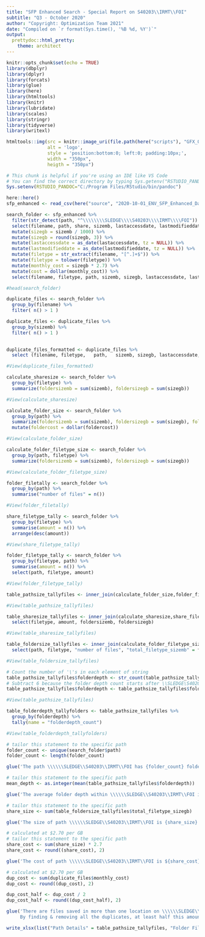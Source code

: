 ---
title: "SFP Enhanced Search - Special Report on S40203\\IRMT\\FOI"
subtitle: "Q3 - October 2020"
author: "Copyright: Optimization Team 2021"
date: "Compiled on `r format(Sys.time(), '%B %d, %Y')`"
output: 
  prettydoc::html_pretty:
    theme: architect
---

```{r setup, include=FALSE}
knitr::opts_chunk$set(echo = TRUE)
library(dbplyr)
library(dplyr)
library(forcats)
library(glue)
library(here)
library(htmltools)
library(knitr)
library(lubridate)
library(scales)
library(stringr)
library(tidyverse)
library(writexl)
```

```{r apply team logo, echo=FALSE}
htmltools::img(src = knitr::image_uri(file.path(here("scripts"), "GFX_OptimizationLogo-Icon_v2.png")), 
               alt = 'logo', 
               style = 'position:bottom:0; left:0; padding:10px;',
               width = "350px",
               heigth = "350px")
```

```{r set system environment, include = FALSE}
# This chunk is helpful if you're using an IDE like VS Code
# You can find the correct directory by typing Sys.getenv("RSTUDIO_PANDOC")
Sys.setenv(RSTUDIO_PANDOC="C:/Program Files/RStudio/bin/pandoc")
```

```{r load data, include = FALSE}
here::here()
sfp_enhanced <- read_csv(here("source", "2020-10-01_ENV_SFP_Enhanced_Data.csv"), col_names = TRUE)
```

```{r folder search, include = FALSE}
search_folder <- sfp_enhanced %>%
  filter(str_detect(path, "^\\\\\\\\SLEDGE\\\\S40203\\\\IRMT\\\\FOI")) %>% 
  select(filename, path, share, sizemb, lastaccessdate, lastmodifieddate) %>%
  mutate(sizegb = sizemb / 1000) %>% 
  mutate(sizegb = round(sizegb, 3)) %>% 
  mutate(lastaccessdate = as_date(lastaccessdate, tz = NULL)) %>% 
  mutate(lastmodifieddate = as_date(lastmodifieddate, tz = NULL)) %>%
  mutate(filetype = str_extract(filename, "[^.]+$")) %>%
  mutate(filetype = tolower(filetype)) %>% 
  mutate(monthly_cost = sizegb * 2.7) %>% 
  mutate(cost = dollar(monthly_cost)) %>% 
  select(filename, filetype, path, sizemb, sizegb, lastaccessdate, lastmodifieddate, monthly_cost, cost)

#head(search_folder)
```

```{r find duplicate files, include = FALSE}
duplicate_files <- search_folder %>% 
  group_by(filename) %>% 
  filter( n() > 1 )

duplicate_files <- duplicate_files %>% 
  group_by(sizemb) %>% 
  filter( n() > 1 ) 
  

duplicate_files_formatted <- duplicate_files %>% 
  select (filename,	filetype,	path,	sizemb,	sizegb,	lastaccessdate,	lastmodifieddate, cost)

#View(duplicate_files_formatted)
```

```{r calculate share size, include = FALSE}
calculate_sharesize <- search_folder %>%
  group_by(filetype) %>% 
  summarize(foldersizemb = sum(sizemb), foldersizegb = sum(sizegb))

#View(calculate_sharesize)
```

```{r calculate folder size, include = FALSE}
calculate_folder_size <- search_folder %>%
  group_by(path) %>% 
  summarize(foldersizemb = sum(sizemb), foldersizegb = sum(sizegb), foldercost = sum(monthly_cost)) %>% 
  mutate(foldercost = dollar(foldercost)) 

#View(calculate_folder_size)
```

```{r calculate filetype size by folder, include = FALSE}
calculate_folder_filetype_size <- search_folder %>%
  group_by(path, filetype) %>% 
  summarize(foldersizemb = sum(sizemb), foldersizegb = sum(sizegb))

#View(calculate_folder_filetype_size)
```

```{r tally files per folder, include = FALSE}
folder_filetally <- search_folder %>%
  group_by(path) %>% 
  summarise("number of files" = n())

#View(folder_filetally)
```

```{r tally unique file types in share, include = FALSE}
share_filetype_tally <- search_folder %>% 
  group_by(filetype) %>% 
  summarise(amount = n()) %>% 
  arrange(desc(amount))

#View(share_filetype_tally)
```

```{r tally unique file types per folder, include = FALSE}
folder_filetype_tally <- search_folder %>% 
  group_by(filetype, path) %>% 
  summarise(amount = n()) %>% 
  select(path, filetype, amount)

#View(folder_filetype_tally)
```

```{r create table with folder size & file tally, include = FALSE}
table_pathsize_tallyfiles <- inner_join(calculate_folder_size,folder_filetally, by = "path") 

#View(table_pathsize_tallyfiles)
```

```{r create table with share file type size & tally, include = FALSE}
table_sharesize_tallyfiles <- inner_join(calculate_sharesize,share_filetype_tally,by="filetype") %>% 
  select(filetype, amount, foldersizemb, foldersizegb)

#View(table_sharesize_tallyfiles)
```

```{r create table with folder file type size & file type tally, include = FALSE}
table_foldersize_tallyfiles <- inner_join(calculate_folder_filetype_size,folder_filetally,by="path") %>% 
  select(path, filetype, "number of files", "total_filetype_sizemb" = foldersizemb, "total_filetype_sizegb" = foldersizegb)

#View(table_foldersize_tallyfiles)
```

```{r calculate folder depth, include = FALSE}
# Count the number of '\'s in each element of string
table_pathsize_tallyfiles$folderdepth <- str_count(table_pathsize_tallyfiles$path, "\\\\") 
# Subtract 6 because the folder depth count starts after \\SLEDGE\S40203\IRMT\FOI\
table_pathsize_tallyfiles$folderdepth <- table_pathsize_tallyfiles$folderdepth - 6

#View(table_pathsize_tallyfiles)
```

```{r tally folders based on folder depth, include = FALSE}
table_folderdepth_tallyfolders <- table_pathsize_tallyfiles %>%
  group_by(folderdepth) %>% 
  tally(name = "folderdepth_count")

#View(table_folderdepth_tallyfolders)
```

```{r folder count, echo = FALSE}
# tailor this statement to the specific path
folder_count <- unique(search_folder$path)
folder_count <- length(folder_count)

glue('The path \\\\\\SLEDGE\\S40203\\IRMT\\FOI has {folder_count} folders.')
```

```{r average folder depth, echo = FALSE}
# tailor this statement to the specific path
mean_depth <- as.integer(mean(table_pathsize_tallyfiles$folderdepth))

glue('The average folder depth within \\\\\\SLEDGE\\S40203\\IRMT\\FOI is {mean_depth}.')
```

```{r size of entire share in GB, echo = FALSE}
# tailor this statement to the specific path
share_size <- sum(table_foldersize_tallyfiles$total_filetype_sizegb)

glue('The size of path \\\\\\SLEDGE\\S40203\\IRMT\\FOI is {share_size} GB.')
```

```{r share cost, echo = FALSE}
# calculated at $2.70 per GB
# tailor this statement to the specific path
share_cost <- sum(share_size) * 2.7
share_cost <- round((share_cost), 2)

glue('The cost of path \\\\\\SLEDGE\\S40203\\IRMT\\FOI is ${share_cost}.')
```

```{r duplicates cost, echo = FALSE}
# calculated at $2.70 per GB
dup_cost <- sum(duplicate_files$monthly_cost)
dup_cost <- round((dup_cost), 2)

dup_cost_half <- dup_cost / 2
dup_cost_half <- round((dup_cost_half), 2)

glue('There are files saved in more than one location on \\\\\\SLEDGE\\S40203\\IRMT\\FOI that total a cost of ${dup_cost}. 
     By finding & removing all the duplicates, at least half this amount (${dup_cost_half}) could be saved!')
```

```{r write output to Excel file, include = FALSE}
write_xlsx(list("Path Details" = table_pathsize_tallyfiles, "Folder File Type Tally" = table_foldersize_tallyfiles, "Overall File Type Tally" = table_sharesize_tallyfiles, "Folder Depth Tally" = table_folderdepth_tallyfolders, "Duplicate Files" = duplicate_files_formatted), path = here("output","S40203_IRMT_FOI_info_Q3_Oct2020.xlsx"))
```